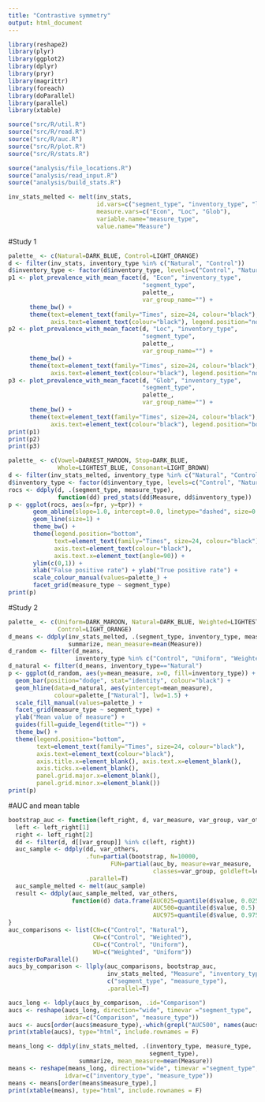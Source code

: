 ```yaml
---
title: "Contrastive symmetry"
output: html_document
---
```


```r
library(reshape2)
library(plyr)
library(ggplot2)
library(dplyr)
library(pryr)
library(magrittr)
library(foreach)
library(doParallel)
library(parallel)
library(xtable)

source("src/R/util.R")
source("src/R/read.R")
source("src/R/auc.R")
source("src/R/plot.R")
source("src/R/stats.R")
```

```r
source("analysis/file_locations.R")
source("analysis/read_input.R")
source("analysis/build_stats.R")
```

```r
inv_stats_melted <- melt(inv_stats,
                         id.vars=c("segment_type", "inventory_type", "language"),
                         measure.vars=c("Econ", "Loc", "Glob"),
                         variable.name="measure_type",
                         value.name="Measure")
```

#Study 1

```r
palette_ <- c(Natural=DARK_BLUE, Control=LIGHT_ORANGE)
d <- filter(inv_stats, inventory_type %in% c("Natural", "Control"))
d$inventory_type <- factor(d$inventory_type, levels=c("Control", "Natural"))
p1 <- plot_prevalence_with_mean_facet(d, "Econ", "inventory_type",
                                      "segment_type",
                                      palette_,
                                      var_group_name="") +
      theme_bw() +
      theme(text=element_text(family="Times", size=24, colour="black"),
            axis.text=element_text(colour="black"), legend.position="none")
p2 <- plot_prevalence_with_mean_facet(d, "Loc", "inventory_type",
                                      "segment_type",
                                      palette_,
                                      var_group_name="") +
      theme_bw() +
      theme(text=element_text(family="Times", size=24, colour="black"),
            axis.text=element_text(colour="black"), legend.position="none")
p3 <- plot_prevalence_with_mean_facet(d, "Glob", "inventory_type",
                                      "segment_type",
                                      palette_,
                                      var_group_name="") +
      theme_bw() +
      theme(text=element_text(family="Times", size=24, colour="black"),
            axis.text=element_text(colour="black"), legend.position="bottom")
print(p1)
print(p2)
print(p3)
```


```r
palette_ <- c(Vowel=DARKEST_MAROON, Stop=DARK_BLUE,
              Whole=LIGHTEST_BLUE, Consonant=LIGHT_BROWN)
d <- filter(inv_stats_melted, inventory_type %in% c("Natural", "Control"))
d$inventory_type <- factor(d$inventory_type, levels=c("Control", "Natural"))
rocs <- ddply(d, .(segment_type, measure_type),
              function(dd) pred_stats(dd$Measure, dd$inventory_type))
p <- ggplot(rocs, aes(x=fpr, y=tpr)) +
       geom_abline(slope=1.0, intercept=0.0, linetype="dashed", size=0.5) +
       geom_line(size=1) +
       theme_bw() +
       theme(legend.position="bottom",
             text=element_text(family="Times", size=24, colour="black"),
             axis.text=element_text(colour="black"),
             axis.text.x=element_text(angle=90)) +
       ylim(c(0,1)) + 
       xlab("False positive rate") + ylab("True positive rate") +
       scale_colour_manual(values=palette_) +
       facet_grid(measure_type ~ segment_type) 
print(p)
```


#Study 2

```r
palette_ <- c(Uniform=DARK_MAROON, Natural=DARK_BLUE, Weighted=LIGHTEST_GREEN,
              Control=LIGHT_ORANGE)
d_means <- ddply(inv_stats_melted, .(segment_type, inventory_type, measure_type),
                 summarize, mean_measure=mean(Measure))
d_random <- filter(d_means,
                   inventory_type %in% c("Control", "Uniform", "Weighted"))
d_natural <- filter(d_means, inventory_type=="Natural")
p <- ggplot(d_random, aes(y=mean_measure, x=0, fill=inventory_type)) +
  geom_bar(position="dodge", stat="identity", colour="black") +
  geom_hline(data=d_natural, aes(yintercept=mean_measure),
             colour=palette_["Natural"], lwd=1.5) +
  scale_fill_manual(values=palette_) +
  facet_grid(measure_type ~ segment_type) +
  ylab("Mean value of measure") + 
  guides(fill=guide_legend(title="")) +
  theme_bw() +
  theme(legend.position="bottom",
        text=element_text(family="Times", size=24, colour="black"),
        axis.text=element_text(colour="black"),
        axis.title.x=element_blank(), axis.text.x=element_blank(),
        axis.ticks.x=element_blank(),
        panel.grid.major.x=element_blank(),
        panel.grid.minor.x=element_blank())
print(p)
```

#AUC and mean table

```r
bootstrap_auc <- function(left_right, d, var_measure, var_group, var_others) {
  left <- left_right[1]
  right <- left_right[2]
  dd <- filter(d, d[[var_group]] %in% c(left, right))
  auc_sample <- ddply(dd, var_others,
                      .fun=partial(bootstrap, N=10000,
                             FUN=partial(auc_by, measure=var_measure,
                                         classes=var_group, goldleft=left)),
                      .parallel=T)
  auc_sample_melted <- melt(auc_sample)
  result <- ddply(auc_sample_melted, var_others,
                  function(d) data.frame(AUC025=quantile(d$value, 0.025),
                                         AUC500=quantile(d$value, 0.5),
                                         AUC975=quantile(d$value, 0.975)))
}
auc_comparisons <- list(CN=c("Control", "Natural"),
                        CW=c("Control", "Weighted"),
                        CU=c("Control", "Uniform"),
                        WU=c("Weighted", "Uniform"))
registerDoParallel()
aucs_by_comparison <- llply(auc_comparisons, bootstrap_auc,
                            inv_stats_melted, "Measure", "inventory_type",
                            c("segment_type", "measure_type"),
                            .parallel=T)
```

```r
aucs_long <- ldply(aucs_by_comparison, .id="Comparison")
aucs <- reshape(aucs_long, direction="wide", timevar ="segment_type",
                idvar=c("Comparison", "measure_type"))
aucs <- aucs[order(aucs$measure_type),-which(grepl("AUC500", names(aucs)))]
print(xtable(aucs), type="html", include.rownames = F)
```

```r
means_long <- ddply(inv_stats_melted, .(inventory_type, measure_type,
                                        segment_type),
                    summarize, mean_measure=mean(Measure))
means <- reshape(means_long, direction="wide", timevar ="segment_type",
                idvar=c("inventory_type", "measure_type"))
means <- means[order(means$measure_type),]
print(xtable(means), type="html", include.rownames = F)
```